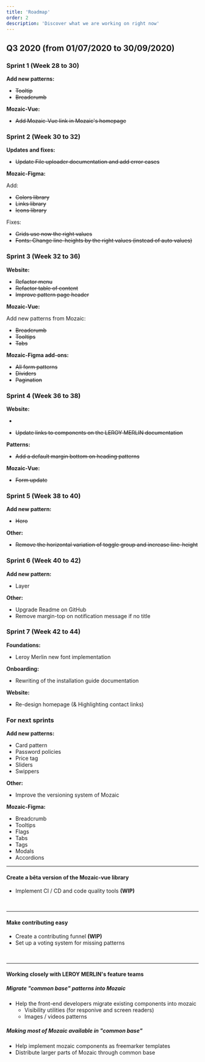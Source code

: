 ```yaml
---
title: 'Roadmap'
order: 2
description: 'Discover what we are working on right now'
---
```


## Q3 2020 (from 01/07/2020 to 30/09/2020)

### Sprint 1 (Week 28 to 30)

**Add new patterns:**

- ~~Tooltip~~
- ~~Breadcrumb~~

**Mozaic-Vue:**

- ~~Add Mozaic-Vue link in Mozaic's homepage~~

### Sprint 2 (Week 30 to 32)

**Updates and fixes:**

- ~~Update File uploader documentation and add error cases~~

**Mozaic-Figma:**

Add:

- ~~Colors library~~
- ~~Links library~~
- ~~Icons library~~

Fixes:

- ~~Grids use now the right values~~
- ~~Fonts: Change line-heights by the right values (instead of auto values)~~

### Sprint 3 (Week 32 to 36)

**Website:**

- ~~Refactor menu~~
- ~~Refactor table of content~~
- ~~Improve pattern page header~~

**Mozaic-Vue:**

Add new patterns from Mozaic:

- ~~Breadcrumb~~
- ~~Tooltips~~
- ~~Tabs~~

**Mozaic-Figma add-ons:**

- ~~All form patterns~~
- ~~Dividers~~
- ~~Pagination~~

### Sprint 4 (Week 36 to 38)

**Website:**

- ~~~~Add VueJS link inside the pattern pages and a callout inside the code tab~~
- ~~Update links to components on the LEROY MERLIN documentation~~

**Patterns:**

- ~~Add a default margin bottom on heading patterns~~

**Mozaic-Vue:**

- ~~Form update~~

### Sprint 5 (Week 38 to 40)

**Add new pattern:**

- ~~Hero~~

**Other:**

- ~~Remove the horizontal variation of toggle group and increase line-height~~

### Sprint 6 (Week 40 to 42)

**Add new pattern:**

- Layer

**Other:**

- Upgrade Readme on GitHub
- Remove margin-top on notification message if no title

### Sprint 7 (Week 42 to 44)

**Foundations:**

- Leroy Merlin new font implementation

**Onboarding:**

- Rewriting of the installation guide documentation

**Website:**

- Re-design homepage (& Highlighting contact links)

### For next sprints

**Add new patterns:**

- Card pattern
- Password policies
- Price tag
- Sliders
- Swippers

**Other:**

- Improve the versioning system of Mozaic

**Mozaic-Figma:**

- Breadcrumb
- Tooltips
- Flags
- Tabs
- Tags
- Modals
- Accordions

---

#### Create a bêta version of the Mozaic-vue library

- Implement CI / CD and code quality tools **(WIP)**

<br />

---

#### Make contributing easy

- Create a contributing funnel **(WIP)**
- Set up a voting system for missing patterns

<br />

---

#### Working closely with LEROY MERLIN's feature teams

##### Migrate "common base" patterns into Mozaic

- Help the front-end developers migrate existing components into mozaic
  - Visibility utilities (for responive and screen readers)
  - Images / videos patterns

##### Making most of Mozaic available in "common base"

- Help implement mozaic components as freemarker templates
- Distribute larger parts of Mozaic through common base
